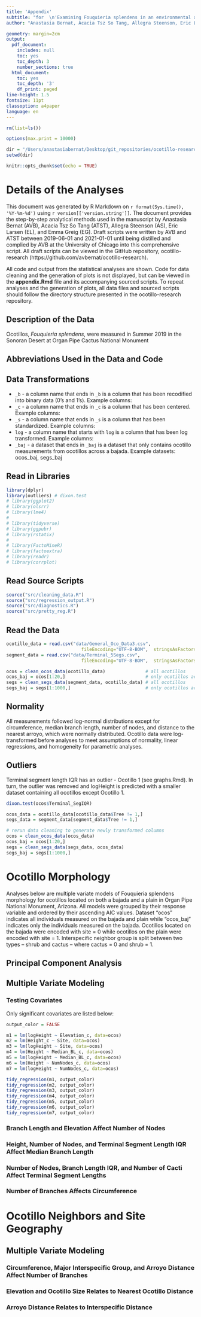 ```yaml
---
title: 'Appendix'
subtitle: "for  \n'Examining Fouquieria splendens in an environmental and ecological context: Effect of topography and interspecific neighbors on ocotillo morphology and distribution';"
author: "Anastasia Bernat, Acacia Tsz So Tang, Allegra Steenson, Eric Larsen, Emma Greig"

geometry: margin=2cm
output:
  pdf_document:
    includes: null
    toc: yes
    toc_depth: 3
    number_sections: true
  html_document:
    toc: yes
    toc_depth: '3'
    df_print: paged
line-height: 1.5
fontsize: 11pt
classoption: a4paper
language: en
---
```


```r
rm(list=ls())

options(max.print = 10000) 

dir = "/Users/anastasiabernat/Desktop/git_repositories/ocotillo-research/"
setwd(dir)

knitr::opts_chunk$set(echo = TRUE)
```

\newpage

# Details of the Analyses

This document was generated by R Markdown on `r format(Sys.time(), '%Y-%m-%d')` using `r version[['version.string']]`. The document provides the step-by-step analytical methods used in the manuscript by Anastasia Bernat (AVB), Acacia Tsz So Tang (ATST), Allegra Steenson (AS), Eric Larsen (EL), and Emma Greig (EG). Draft scripts were written by AVB and ATST between 2019-06-01 and 2021-01-01 until being distilled and complied by AVB at the University of Chicago into this comprehensive script. All draft scripts can be viewed in the GitHub repository, ocotillo-research (https://github.com/avbernat/ocotillo-research).

All code and output from the statistical analyses are shown. Code for data cleaning and the generation of plots is not displayed, but can be viewed in the **appendix.Rmd** file and its accompanying sourced scripts. To repeat analyses and the generation of plots, all data files and sourced scripts should follow the directory structure presented in the ocotillo-research repository.

## Description of the Data

Ocotillos, *Fouquieria splendens*, were measured in Summer 2019 in the Sonoran Desert at Organ Pipe Cactus National Monument

## Abbreviations Used in the Data and Code

## Data Transformations 

* `_b` - a column name that ends in `_b` is a column that has been recodified into binary data (0's and 1's). Example columns:
* `_c` - a column name that ends in `_c` is a column that has been centered. Example columns:
* `_s` - a column name that ends in `_s` is a column that has been standardized. Example columns:
* `log` - a column name that starts with `log` is a column that has been log transformed. Example columns:
* `_baj` - a dataset that ends in `_baj` is a dataset that only contains ocotillo measurements from ocotillos across a bajada. Example datasets: ocos_baj, segs_baj

## Read in Libraries 

```r
library(dplyr)
library(outliers) # dixon.test
# library(ggplot2)
# library(olsrr)
# library(lme4)
# 
# library(tidyverse)
# library(ggpubr)
# library(rstatix)
# 
# library(FactoMineR)
# library(factoextra)
# library(readr)
# library(corrplot)
```


## Read Source Scripts 

```r
source("src/cleaning_data.R")
source("src/regression_output.R")
source("src/diagnostics.R")
source("src/pretty_reg.R")
```


## Read the Data 

```r
ocotillo_data = read.csv("data/General_Oco_Data3.csv", 
                            fileEncoding="UTF-8-BOM",  stringsAsFactors=TRUE)
segment_data = read.csv("data/Terminal_5Segs.csv", 
                            fileEncoding="UTF-8-BOM",  stringsAsFactors=TRUE)

ocos = clean_ocos_data(ocotillo_data)               # all ocotillos
ocos_baj = ocos[1:20,]                              # only ocotillos across the bajada
segs = clean_segs_data(segment_data, ocotillo_data) # all ocotillos
segs_baj = segs[1:1000,]                            # only ocotillos across the bajada
```


## Normality

All measurements followed log-normal distributions except for circumference, median branch length, number of nodes, and distance to the nearest arroyo, which were normally distributed. Ocotillo data were log-transformed before analyses to meet assumptions of normality, linear regressions, and homogeneity for parametric analyses.

## Outliers

Terminal segment length IQR has an outlier - Ocotillo 1 (see graphs.Rmd). In turn, the outlier was removed and logHeight is predicted with a smaller dataset containing all ocotillos except Ocotillo 1.

```r
dixon.test(ocos$Terminal_SegIQR)
```
```r
ocos_data = ocotillo_data[ocotillo_data$Tree != 1,]
segs_data = segment_data[segment_data$Tree != 1,]

# rerun data cleaning to generate newly transformed columns
ocos = clean_ocos_data(ocos_data)               
ocos_baj = ocos[1:20,]                            
segs = clean_segs_data(segs_data, ocos_data)
segs_baj = segs[1:1000,]                        
```

# Ocotillo Morphology 

Analyses below are multiple variate models of Fouquieria splendens morphology for ocotillos located on both a bajada and a plain in Organ Pipe National Monument, Arizona. All models were grouped by their response variable and ordered by their ascending AIC values. Dataset "ocos" indicates all individuals measured on the bajada and plain while "ocos_baj" indicates only the individuals measured on the bajada. Ocotillos located on the bajada were encoded with site = 0 while ocotillos on the plain were encoded with site = 1. Interspecific neighbor group is split between two types – shrub and cactus – where cactus = 0 and shrub = 1. 

## Principal Component Analysis

## Multiple Variate Modeling

### Testing Covariates 

Only significant covariates are listed below:

```r
output_color = FALSE
```

```r
m1 = lm(logHeight ~ Elevation_c, data=ocos)
m2 = lm(Height_c ~ Site, data=ocos)
m3 = lm(logHeight ~ Site, data=ocos)
m4 = lm(Height ~ Median_BL_c, data=ocos)
m5 = lm(logHeight ~ Median_BL_c, data=ocos)
m6 = lm(Height ~ NumNodes_c, data=ocos)
m7 = lm(logHeight ~ NumNodes_c, data=ocos)

tidy_regression(m1, output_color) 
tidy_regression(m2, output_color)
tidy_regression(m3, output_color)
tidy_regression(m4, output_color) 
tidy_regression(m5, output_color)
tidy_regression(m6, output_color)
tidy_regression(m7, output_color)
```


### Branch Length and Elevation Affect Number of Nodes

### Height, Number of Nodes, and Terminal Segment Length IQR Affect Median Branch Length

### Number of Nodes, Branch Length IQR, and Number of Cacti Affect Terminal Segment Lengths

### Number of Branches Affects Circumference

# Ocotillo Neighbors and Site Geography

## Multiple Variate Modeling

### Circumference, Major Interspecific Group, and Arroyo Distance Affect Number of Branches

### Elevation and Ocotillo Size Relates to Nearest Ocotillo Distance

### Arroyo Distance Relates to Interspecific Distance





